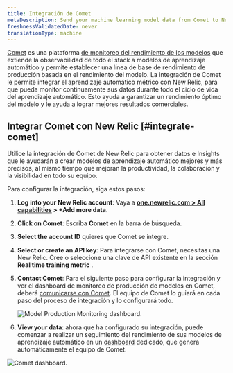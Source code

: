 ```yaml
---
title: Integración de Comet
metaDescription: Send your machine learning model data from Comet to New Relic to understand your model's performance.
freshnessValidatedDate: never
translationType: machine
---
```




[Comet](https://www.comet.ml/site/) es una plataforma [de monitoreo del rendimiento de los modelos](/docs/alerts-applied-intelligence/mlops/get-started/intro-mlops/) que extiende la observabilidad de todo el stack a modelos de aprendizaje automático y permite establecer una línea de base de rendimiento de producción basada en el rendimiento del modelo. La integración de Comet le permite integrar el aprendizaje automático métrico con New Relic, para que pueda monitor continuamente sus datos durante todo el ciclo de vida del aprendizaje automático. Esto ayuda a garantizar un rendimiento óptimo del modelo y le ayuda a lograr mejores resultados comerciales.

## Integrar Comet con New Relic [#integrate-comet]

Utilice la integración de Comet de New Relic para obtener datos e Insights que le ayudarán a crear modelos de aprendizaje automático mejores y más precisos, al mismo tiempo que mejoran la productividad, la colaboración y la visibilidad en todo su equipo.

Para configurar la integración, siga estos pasos:

1. <DNT>**Log into your New Relic account**</DNT>: Vaya a <DNT>**[one.newrelic.com > All capabilities](https://one.newrelic.com/all-capabilities) > +Add more data**</DNT>.

2. <DNT>**Click on Comet**</DNT>: Escriba <DNT>**Comet**</DNT> en la barra de búsqueda.

3. <DNT>**Select the account ID**</DNT> quieres que Comet se integre.

4. <DNT>**Select or create an API key**</DNT>: Para integrarse con Comet, necesitas una New Relic<InlinePopover type="licenseKey"/>. Cree o seleccione una clave de API existente en la sección <DNT>**Real time training metric**</DNT> .

5. <DNT>**Contact Comet**</DNT>: Para el siguiente paso para configurar la integración y ver el dashboard de monitoreo de producción de modelos en Comet, deberá [comunicarse con Comet](mailto:sales@comet.ml). El equipo de Comet lo guiará en cada paso del proceso de integración y lo configurará todo.

   <img
     title="Model Production Monitoring dashboard"
     alt="Model Production Monitoring dashboard."
     src={modelperformancemonitoringCometUI}
   />

6. <DNT>**View your data**</DNT>: ahora que ha configurado su integración, puede comenzar a realizar un seguimiento del rendimiento de sus modelos de aprendizaje automático en un [dashboard](/docs/query-your-data/explore-query-data/dashboards/introduction-dashboards/) dedicado, que genera automáticamente el equipo de Comet.

<img
  title="Comet dashboard"
  alt="Comet dashboard."
  src={modelperformancemonitoringCometDashboardNewRelic}
/>

<InstallFeedback/>